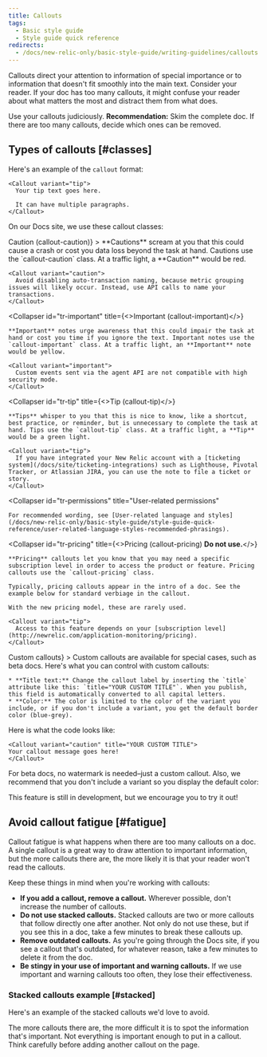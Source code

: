 ```yaml
---
title: Callouts
tags:
  - Basic style guide
  - Style guide quick reference
redirects:
  - /docs/new-relic-only/basic-style-guide/writing-guidelines/callouts
---
```


Callouts direct your attention to information of special importance or to information that doesn't fit smoothly into the main text. Consider your reader. If your doc has too many callouts, it might confuse your reader about what matters the most and distract them from what does.

Use your callouts judiciously. **Recommendation:** Skim the complete doc. If there are too many callouts, decide which ones can be removed.

## Types of callouts [#classes]

Here's an example of the `callout` format:

```
<Callout variant="tip">
  Your tip text goes here.

  It can have multiple paragraphs.
</Callout>
```

On our Docs site, we use these callout classes:

<CollapserGroup>
  <Collapser
    id="tr-caution"
    title={<>Caution (<InlineCode>callout-caution</InlineCode>)</>}
  >
    **Cautions** scream at you that this could cause a crash or cost you data loss beyond the task at hand. Cautions use the `callout-caution` class. At a traffic light, a **Caution** would be red.

    <Callout variant="caution">
      Avoid disabling auto-transaction naming, because metric grouping issues will likely occur. Instead, use API calls to name your transactions.
    </Callout>
  </Collapser>

  <Collapser
    id="tr-important"
    title={<>Important (<InlineCode>callout-important</InlineCode>)</>}
  >
    **Important** notes urge awareness that this could impair the task at hand or cost you time if you ignore the text. Important notes use the `callout-important` class. At a traffic light, an **Important** note would be yellow.

    <Callout variant="important">
      Custom events sent via the agent API are not compatible with high security mode.
    </Callout>
  </Collapser>

  <Collapser
    id="tr-tip"
    title={<>Tip (<InlineCode>callout-tip</InlineCode>)</>}
  >
    **Tips** whisper to you that this is nice to know, like a shortcut, best practice, or reminder, but is unnecessary to complete the task at hand. Tips use the `callout-tip` class. At a traffic light, a **Tip** would be a green light.

    <Callout variant="tip">
      If you have integrated your New Relic account with a [ticketing system](/docs/site/ticketing-integrations) such as Lighthouse, Pivotal Tracker, or Atlassian JIRA, you can use the note to file a ticket or story.
    </Callout>
  </Collapser>

  <Collapser
    id="tr-permissions"
    title="User-related permissions"
  >
    For recommended wording, see [User-related language and styles](/docs/new-relic-only/basic-style-guide/style-guide-quick-reference/user-related-language-styles-recommended-phrasings).
  </Collapser>

  <Collapser
    id="tr-pricing"
    title={<>Pricing (<InlineCode>callout-pricing</InlineCode>) <strong>Do not use.</strong></>}
  >
    **Pricing** callouts let you know that you may need a specific subscription level in order to access the product or feature. Pricing callouts use the `callout-pricing` class.

    Typically, pricing callouts appear in the intro of a doc. See the example below for standard verbiage in the callout.

    With the new pricing model, these are rarely used.

    <Callout variant="tip">
      Access to this feature depends on your [subscription level](http://newrelic.com/application-monitoring/pricing).
    </Callout>
  </Collapser>
  <Collapser
    id="tr-custom-callout"
    title={<>Custom callouts</>}
  >
    Custom callouts are available for special cases, such as beta docs. Here's what you can control with custom callouts:
    
    * **Title text:** Change the callout label by inserting the `title` attribute like this: `title="YOUR CUSTOM TITLE"`. When you publish, this field is automatically converted to all capital letters.
    * **Color:** The color is limited to the color of the variant you include, or if you don't include a variant, you get the default border color (blue-grey). 

Here is what the code looks like:

 ```
<Callout variant="caution" title="YOUR CUSTOM TITLE">
Your callout message goes here!
</Callout>
```

For beta docs, no watermark is needed–just a custom callout. Also, we recommend that you don't include a variant so you display the default color:

<Callout title="Beta feature">
This feature is still in development, but we encourage you to try it out!
</Callout>
  </Collapser>
</CollapserGroup>

## Avoid callout fatigue [#fatigue]

Callout fatigue is what happens when there are too many callouts on a doc. A single callout is a great way to draw attention to important information, but the more callouts there are, the more likely it is that your reader won't read the callouts.

Keep these things in mind when you're working with callouts:

* **If you add a callout, remove a callout.** Wherever possible, don't increase the number of callouts.
* **Do not use stacked callouts.** Stacked callouts are two or more callouts that follow directly one after another. Not only do not use these, but if you see this in a doc, take a few minutes to break these callouts up.
* **Remove outdated callouts.** As you're going through the Docs site, if you see a callout that's outdated, for whatever reason, take a few minutes to delete it from the doc.
* **Be stingy in your use of important and warning callouts.** If we use important and warning callouts too often, they lose their effectiveness.

### Stacked callouts example [#stacked]

Here's an example of the stacked callouts we'd love to avoid.

<Callout variant="tip">
The more callouts there are, the more difficult it is to spot the information that's important.
</Callout>

<Callout variant="important">
Not everything is important enough to put in a callout.
</Callout>

<Callout variant="caution">
Think carefully before adding another callout on the page.
</Callout>
